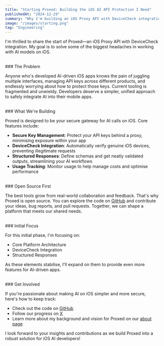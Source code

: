 ```yaml
---
title: "Starting Proxed: Building the iOS AI API Protection I Need"
publishedAt: "2024-12-29"
summary: "Why I'm building an iOS Proxy API with DeviceCheck integration for working with AI models"
image: "/images/starting.png"
tag: "Engineering"
---
```


I'm thrilled to share the start of Proxed—an iOS Proxy API with DeviceCheck integration. My goal is to solve some of the biggest headaches in working with AI models on iOS.

<br />
### The Problem

Anyone who's developed AI-driven iOS apps knows the pain of juggling multiple interfaces, managing API keys across different products, and endlessly worrying about how to protect those keys. Current tooling is fragmented and unwieldy. Developers deserve a simpler, unified approach to safely integrate AI into their mobile apps.

<br />
### What We're Building

Proxed is designed to be your secure gateway for AI calls on iOS. Core features include:
- **Secure Key Management**: Protect your API keys behind a proxy, minimising exposure within your app
- **DeviceCheck Integration**: Automatically verify genuine iOS devices, preventing illegitimate requests
- **Structured Responses**: Define schemas and get neatly validated outputs, streamlining your AI workflows
- **Usage Tracking**: Monitor usage to help manage costs and optimise performance

<br />
### Open Source First

The best tools grow from real-world collaboration and feedback. That's why Proxed is open source. You can explore the code on [GitHub](https://github.com/nech-ai/proxed) and contribute your ideas, bug reports, and pull requests. Together, we can shape a platform that meets our shared needs.

<br />
### Initial Focus

For this initial phase, I'm focusing on:
- Core Platform Architecture
- DeviceCheck Integration
- Structured Responses

As these elements stabilise, I'll expand on them to provide even more features for AI-driven apps.

<br />
### Get Involved

If you're passionate about making AI on iOS simpler and more secure, here's how to keep track:
- Check out the code on [GitHub](https://github.com/nech-ai/proxed)
- Follow our progress on [X](https://x.com/proxed_ai)
- Learn more about my background and vision for Proxed on our [about page](/about)

I look forward to your insights and contributions as we build Proxed into a robust solution for iOS AI developers!
